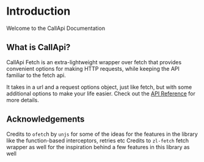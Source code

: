 # Introduction

Welcome to the CallApi Documentation

## What is CallApi?

CallApi Fetch is an extra-lightweight wrapper over fetch that provides convenient options for making HTTP requests, while keeping the API familiar to the fetch api.

It takes in a url and a request options object, just like fetch, but with some additional options to make your life easier. Check out the [API Reference](/api-reference) for more details.

## Acknowledgements

Credits to `ofetc`h by `unjs` for some of the ideas for the features in the library like the function-based interceptors, retries etc
Credits to `zl-fetch` fetch wrapper as well for the inspiration behind a few features in this library as well
